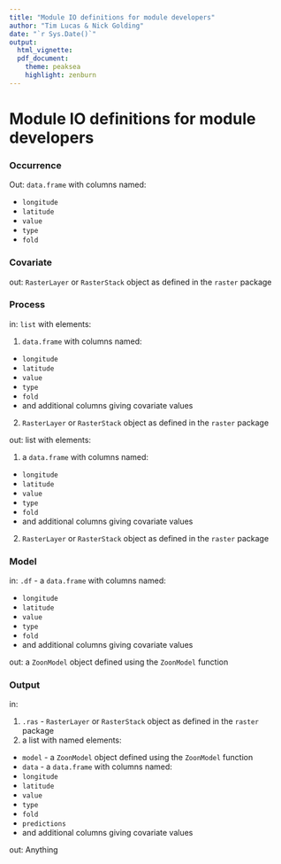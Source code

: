 ```yaml
---
title: "Module IO definitions for module developers"
author: "Tim Lucas & Nick Golding"
date: "`r Sys.Date()`"
output: 
  html_vignette:
  pdf_document:
    theme: peaksea
    highlight: zenburn
---
```

<!--
%\VignetteEngine{knitr::knitr}
%\VignetteIndexEntry{Module IO definitions for module developers}
-->


# Module IO definitions for module developers

### Occurrence
Out: `data.frame` with columns named:

* `longitude`
* `latitude`
* `value`
* `type`
* `fold`

### Covariate
out: `RasterLayer` or `RasterStack` object as defined in the `raster` package

### Process
in: `list` with elements:

1. `data.frame` with columns named:
 * `longitude`
 * `latitude`
 * `value`
 * `type`
 * `fold`
 * and additional columns giving covariate values
2. `RasterLayer` or `RasterStack` object as defined in the `raster` package

out: list with elements:

1. a `data.frame` with columns named:
 * `longitude`
 * `latitude`
 * `value`
 * `type`
 * `fold`
 * and additional columns giving covariate values
2. `RasterLayer` or `RasterStack` object as defined in the `raster` package


### Model
in: `.df` - a `data.frame` with columns named:

* `longitude`
* `latitude`
* `value`
* `type`
* `fold`
* and additional columns giving covariate values

out: a `ZoonModel` object defined using the `ZoonModel` function

### Output
in:

1. `.ras` - `RasterLayer` or `RasterStack` object as defined in the `raster` package
2. a list with named elements:
  * `model` -  a `ZoonModel` object defined using the `ZoonModel` function
  * `data` - a `data.frame` with columns named:
  * `longitude`
  * `latitude`
  * `value`
  * `type`
  * `fold`
  * `predictions`
  * and additional columns giving covariate values 

out: Anything




